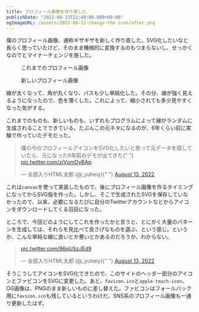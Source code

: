 ```yaml
---
title: プロフィール画像を作り直した
publishDate: "2022-08-13T22:40:00.000+09:00"
ogImageURL: /assets/2022-08-13-change-the-icon/after.png
---
```



僕のプロフィール画像、通称ギザギザを新しく作り直した。SVG化したいなと長らく思っていたけど、そのまま機械的に変換するのもつまらないし、せっかくなのでとマイナーチェンジを施した。


<figure>
	<Image class="w-64" src={beforeImage} alt="" />
	<figcaption>これまでのプロフィール画像</figcaption>
</figure>


<figure>
	<Image class="w-64" src={afterImage} alt="" />
	<figcaption>新しいプロフィール画像</figcaption>
</figure>

線が太くなって、角が丸くなり、パスも少し単純化した。その分、線が強く見えるようになったので、色を薄くした。これによって、縮小されても多少見やすくなった気がする。

これまでのものも、新しいものも、いずれもプログラムによって線がランダムに生成されることでできている。たぶんこの元ネタになるのが、6年くらい前に実験で作っていたデモだった。

<blockquote class="twitter-tweet">
	<p lang="ja" dir="ltr">
		僕の今のプロフィールアイコンをSVG化したいと思って元データを探していたら、元になった6年前のデモが出てきた{" "}
		<a href="https://t.co/ziVumDyBAp">pic.twitter.com/ziVumDyBAp</a>
	</p>
	&mdash; 全部入りHTML太郎 (@_yuheiy){" "}
	<a href="https://twitter.com/_yuheiy/status/1558387257186590720?ref_src=twsrc%5Etfw">
		August 13, 2022
	</a>
</blockquote> <script async src="https://platform.twitter.com/widgets.js" charset="utf-8"></script>

これは`canvas`を使って実装したもので、後にプロフィール画像を作るタイミングになってからSVG版を作った。しかし、そこで生成されたSVGを保存していなかったので、以来、必要になるたびに自分のTwitterアカウントなどからアイコンをダウンロードしてくる羽目になった。

ところで、今回どのようにしてこれを作ったかと言うと、とにかく大量のパターンを生成しては、それらを見比べて良さげなものを選ぶ、という感じ。というか、こんな単純な線に良いとか悪いとかあるのだろうか、わからない。

<blockquote class="twitter-tweet">
	<p lang="zxx" dir="ltr">
		<a href="https://t.co/96qUSzJEd9">pic.twitter.com/96qUSzJEd9</a>
	</p>
	&mdash; 全部入りHTML太郎 (@_yuheiy){" "}
	<a href="https://twitter.com/_yuheiy/status/1558405235328286720?ref_src=twsrc%5Etfw">
		August 13, 2022
	</a>
</blockquote> <script async src="https://platform.twitter.com/widgets.js" charset="utf-8"></script>

そうこうしてアイコンをSVG化できたので、このサイトのヘッダー部分のアイコンとファビコンをSVGに変更した。あと、`favicon.ico`と`apple-touch-icon`、OG画像は、PNGのまま新しいものに差し替えた。ファビコンはフォールバック用に`favicon.ico`も残しているというわけだ。SNS系のプロフィール画像も一通り更新したはず。
